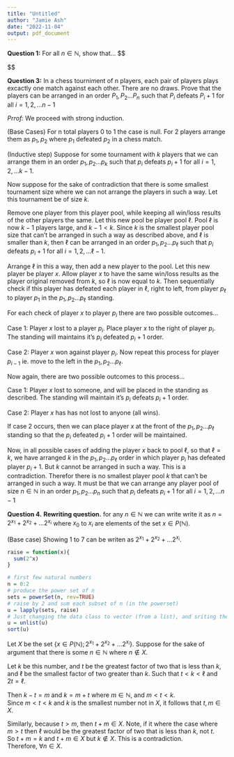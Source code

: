```yaml
---
title: "Untitled"
author: "Jamie Ash"
date: "2022-11-04"
output: pdf_document
---
```


**Question 1:** For all $n \in \mathbb{N}$, show that...
$$

$$

**Question 3:** In a chess tourniment of n players, each pair of players plays 
excactly one match against each other. There are no draws. Prove that the 
players can be arranged in an order $P_1, P_2...P_n$ such that $P_i$ defeats 
$P_i + 1$ for all $i = 1, 2,...n-1$

*Prrof:* We proceed with strong induction. 

(Base Cases) For n total players 0 to 1 the case is null. For 2 players arrange
them as $p_1, p_2$ where $p_1$ defeated $p_2$ in a chess match.

(Inductive step) Suppose for some tournament with $k$ players that we can arrange
them in an order $p_1, p_2...p_k$ such that $p_i$ defeats $p_i + 1$ for all 
$i = 1, 2,...k-1$. 

Now suppose for the sake of contradiction that there is some smallest tournament 
size where we can not arrange the players in such a way. Let this tournament be 
of size $k$. 

Remove one player from this player pool, while keeping all win/loss results of 
the other players the same. Let this new pool be player pool $\ell$. Pool $\ell$ 
is now $k-1$ players large, and $k-1 < k$. Since $k$ is the smallest player pool 
size that can't be arranged in such a way as described above, and $\ell$ is 
smaller than $k$, then $\ell$ can be arranged in an order $p_1, p_2...p_\ell$ 
such that $p_i$ defeats $p_i + 1$ for all $i = 1, 2,...\ell-1$. 

Arrange $\ell$ in this a way, then add a new player to the pool. Let this new 
player be player $x$. Allow player $x$ to have the same win/loss results as the 
player original removed from $k$, so $\ell$ is now equal to $k$. Then 
sequentially check if this player has defeated each player in $\ell$, right to 
left, from player $p_\ell$ to player $p_1$ in the $p_1, p_2...p_\ell$ standing. 

For each check of player $x$ to player $p_i$ there are two possible outcomes... 

Case 1: Player $x$ lost to a player $p_i$. Place player $x$ to the right of 
player $p_i$. The standing will maintains it's $p_i$ defeated $p_i + 1$ order. 

Case 2: Player $x$ won against player $p_i$. Now repeat this process for player 
$p_{i-1}$ ie. move to the left in the $p_1, p_2...p_\ell$. 

Now again, there are two possible outcomes to this process...

Case 1: Player $x$ lost to someone, and will be placed in the standing as 
described. The standing will maintain it's $p_i$ defeats $p_i + 1$ order.

Case 2: Player $x$ has has not lost to anyone (all wins). 

If case 2 occurs, then we can place player $x$ at the front of the 
$p_1, p_2...p_\ell$ standing so that the $p_i$ defeated $p_i + 1$ order will be 
maintained. 

Now, in all possible cases of adding the player $x$ back to pool $\ell$, so 
that $\ell = k$, we have arranged $k$ in the $p_1, p_2...p_\ell$ order in which 
player  $p_i$ has defeated player $p_i + 1$. But $k$ cannot be arranged in such
a way. This is a contradiction. Therefor there is no smallest player pool $k$
that can't be arranged in such a way. It must be that we can arrange any player 
pool of size $n \in \mathbb{N}$ in an order $p_1, p_2...p_n$ such that $p_i$ 
defeats $p_i + 1$ for all $i = 1, 2,...n-1$


**Question 4.** **Rewriting question.** 
for any $n \in \mathbb{N}$ we can write write it as $n = 2^{x_1}+2^{x_2}+...2^{x_i}$ 
where $x_0$ to $x_{i}$ are elements of the set $x \in P(\mathbb{N})$. 

(Base case) Showing 1 to 7 can be writen as $2^{x_1}+2^{x_2}+...2^{x_i}$. 
```r
raise = function(x){
  sum(2^x) 
}

# first few natural numbers
n = 0:2
# produce the power set of n
sets = powerSet(n, rev=TRUE)
# raise by 2 and sum each subset of n (in the powerset)
u = lapply(sets, raise)
# Just changing the data class to vector (from a list), and sriting them 
u = unlist(u)
sort(u)
```

Let $X$ be the set $\{x \in P(\mathbb{N});2^{x_1}+2^{x_2}+...2^{x_i} \}$. 
Suppose for the sake of argument that there is some $n \in \mathbb{N}$ where
$n \notin X$.  

Let $k$ be this number, and $t$ be the greatest factor of two that is less 
than $k$, and $\ell$ be the smallest factor of two greater than $k$. Such that
$t < k < \ell$ and $2t = \ell$.   

Then $k - t = m$ and $k = m + t$ where $m \in \mathbb{N}$, and $m < t < k$.  
Since $m < t < k$ and $k$ is the smallest number not in $X$, it follows that 
$t,m \in X$.  

Similarly, because $t > m$, then $t + m \in X$. 
Note, if it where the case where $m > t$ then $\ell$ would be the greatest 
factor of two that is less than $k$, not $t$.    
So $t + m = k$ and $t + m \in X$ but $k \notin X$. This is a contradiction.   
Therefore, $\forall n \in X$.   


